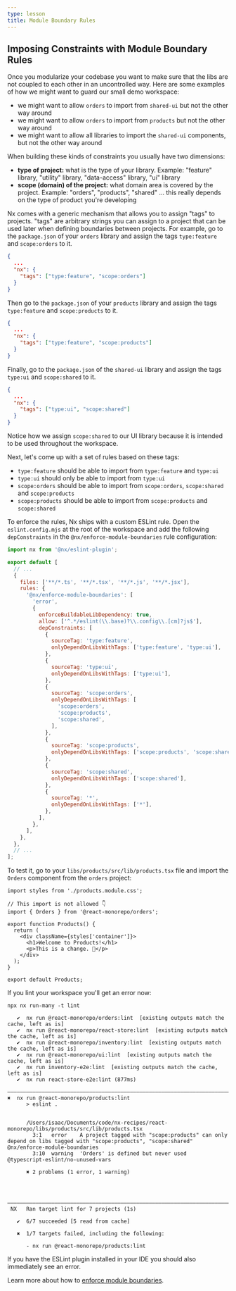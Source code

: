 ```yaml
---
type: lesson
title: Module Boundary Rules
---
```


## Imposing Constraints with Module Boundary Rules


<VideoLink link="https://youtu.be/gc4N7kxiA50?t=791"></VideoLink>

Once you modularize your codebase you want to make sure that the libs are not coupled to each other in an uncontrolled way. Here are some examples of how we might want to guard our small demo workspace:

- we might want to allow `orders` to import from `shared-ui` but not the other way around
- we might want to allow `orders` to import from `products` but not the other way around
- we might want to allow all libraries to import the `shared-ui` components, but not the other way around

When building these kinds of constraints you usually have two dimensions:

- **type of project:** what is the type of your library. Example: "feature" library, "utility" library, "data-access" library, "ui" library
- **scope (domain) of the project:** what domain area is covered by the project. Example: "orders", "products", "shared" ... this really depends on the type of product you're developing

Nx comes with a generic mechanism that allows you to assign "tags" to projects. "tags" are arbitrary strings you can assign to a project that can be used later when defining boundaries between projects. For example, go to the `package.json` of your `orders` library and assign the tags `type:feature` and `scope:orders` to it.

```json title="libs/orders/package.json"
{
  ...
  "nx": {
    "tags": ["type:feature", "scope:orders"]
  }
}
```

Then go to the `package.json` of your `products` library and assign the tags `type:feature` and `scope:products` to it.

```json title="libs/products/package.json"
{
  ...
  "nx": {
    "tags": ["type:feature", "scope:products"]
  }
}
```

Finally, go to the `package.json` of the `shared-ui` library and assign the tags `type:ui` and `scope:shared` to it.

```json title="libs/shared/ui/package.json"
{
  ...
  "nx": {
    "tags": ["type:ui", "scope:shared"]
  }
}
```

Notice how we assign `scope:shared` to our UI library because it is intended to be used throughout the workspace.

Next, let's come up with a set of rules based on these tags:

- `type:feature` should be able to import from `type:feature` and `type:ui`
- `type:ui` should only be able to import from `type:ui`
- `scope:orders` should be able to import from `scope:orders`, `scope:shared` and `scope:products`
- `scope:products` should be able to import from `scope:products` and `scope:shared`

To enforce the rules, Nx ships with a custom ESLint rule. Open the `eslint.config.mjs` at the root of the workspace and add the following `depConstraints` in the `@nx/enforce-module-boundaries` rule configuration:

```js title="eslint.config.mjs"
import nx from '@nx/eslint-plugin';

export default [
  // ...
  {
    files: ['**/*.ts', '**/*.tsx', '**/*.js', '**/*.jsx'],
    rules: {
      '@nx/enforce-module-boundaries': [
        'error',
        {
          enforceBuildableLibDependency: true,
          allow: ['^.*/eslint(\\.base)?\\.config\\.[cm]?js$'],
          depConstraints: [
            {
              sourceTag: 'type:feature',
              onlyDependOnLibsWithTags: ['type:feature', 'type:ui'],
            },
            {
              sourceTag: 'type:ui',
              onlyDependOnLibsWithTags: ['type:ui'],
            },
            {
              sourceTag: 'scope:orders',
              onlyDependOnLibsWithTags: [
                'scope:orders',
                'scope:products',
                'scope:shared',
              ],
            },
            {
              sourceTag: 'scope:products',
              onlyDependOnLibsWithTags: ['scope:products', 'scope:shared'],
            },
            {
              sourceTag: 'scope:shared',
              onlyDependOnLibsWithTags: ['scope:shared'],
            },
            {
              sourceTag: '*',
              onlyDependOnLibsWithTags: ['*'],
            },
          ],
        },
      ],
    },
  },
  // ...
];
```

To test it, go to your `libs/products/src/lib/products.tsx` file and import the `Orders` component from the `orders` project:

```tsx title="libs/products/src/lib/products.tsx"
import styles from './products.module.css';

// This import is not allowed 👇
import { Orders } from '@react-monorepo/orders';

export function Products() {
  return (
    <div className={styles['container']}>
      <h1>Welcome to Products!</h1>
      <p>This is a change. 👋</p>
    </div>
  );
}

export default Products;
```

If you lint your workspace you'll get an error now:

```shell
npx nx run-many -t lint
```

```
   ✔  nx run @react-monorepo/orders:lint  [existing outputs match the cache, left as is]
   ✔  nx run @react-monorepo/react-store:lint  [existing outputs match the cache, left as is]
   ✔  nx run @react-monorepo/inventory:lint  [existing outputs match the cache, left as is]
   ✔  nx run @react-monorepo/ui:lint  [existing outputs match the cache, left as is]
   ✔  nx run inventory-e2e:lint  [existing outputs match the cache, left as is]
   ✔  nx run react-store-e2e:lint (877ms)

———————————————————————————————————————————————————————————————————————————————————————————————————————————————————————————————————————   ✖  nx run @react-monorepo/products:lint
      > eslint .


      /Users/isaac/Documents/code/nx-recipes/react-monorepo/libs/products/src/lib/products.tsx
        3:1   error    A project tagged with "scope:products" can only depend on libs tagged with "scope:products", "scope:shared"  @nx/enforce-module-boundaries
        3:10  warning  'Orders' is defined but never used                                                                           @typescript-eslint/no-unused-vars

      ✖ 2 problems (1 error, 1 warning)




————————————————————————————————————————————————————————————————————————————————————————————————————————————————————————————————————————
 NX   Ran target lint for 7 projects (1s)

   ✔  6/7 succeeded [5 read from cache]

   ✖  1/7 targets failed, including the following:

      - nx run @react-monorepo/products:lint
```

If you have the ESLint plugin installed in your IDE you should also immediately see an error.

Learn more about how to [enforce module boundaries](/features/enforce-module-boundaries).
